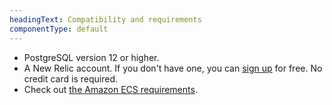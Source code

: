 ```yaml
---
headingText: Compatibility and requirements
componentType: default
---
```


* PostgreSQL version 12 or higher.
* A New Relic account. If you don't have one, you can [sign up](https://newrelic.com/signup) for free. No credit card is required.
* Check out [the Amazon ECS requirements](/docs/integrations/host-integrations/host-integrations-list/monitor-services-running-amazon-ecs).
